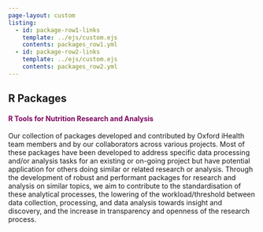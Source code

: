 ```yaml
---
page-layout: custom
listing:
  - id: package-row1-links
    template: ../ejs/custom.ejs
    contents: packages_row1.yml
  - id: package-row2-links
    template: ../ejs/custom.ejs
    contents: packages_row2.yml
---
```


::: {.about-banner}
::: {.content-block}

# R Packages

::: {style="color:#7F055F;"}

#### R Tools for Nutrition Research and Analysis

:::

Our collection of packages developed and contributed by Oxford iHealth team members and by our collaborators across various projects. Most of these packages have been developed to address specific data processing and/or analysis tasks for an existing or on-going project but have potential application for others doing similar or related research or analysis. Through the development of robust and performant packages for research and analysis on similar topics, we aim to contribute to the standardisation of these analytical processes, the lowering of the workload/threshold between data collection, processing, and data analysis towards insight and discovery, and the increase in transparency and openness of the research process.

:::
:::

<br/>

::: {.grid}

::: {.g-col-3}
:::

::: {.g-col-8}

::: {#package-row1-links}
:::

:::

::: {.g-col-1}
:::

:::


::: {.grid}

::: {.g-col-4}
:::

::: {.g-col-7}

::: {#package-row2-links}
:::

:::

::: {.g-col-1}
:::

:::
